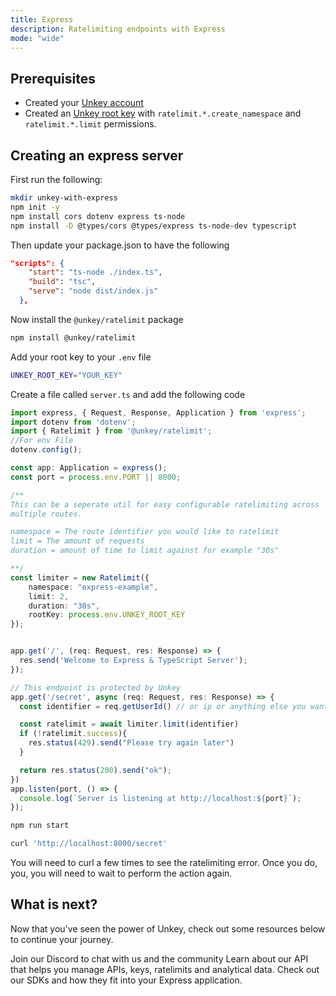 ```yaml
---
title: Express
description: Ratelimiting endpoints with Express
mode: "wide"
---
```


## Prerequisites

- Created your [Unkey account](https://app.unkey.com/auth/sign-up)
- Created an [Unkey root key](https://app.unkey.com/settings/root-keys) with `ratelimit.*.create_namespace` and `ratelimit.*.limit` permissions.


## Creating an express server

<Steps titleSize="h3">

<Step title="Create express application">

First run the following:


```bash
mkdir unkey-with-express
npm init -y
npm install cors dotenv express ts-node
npm install -D @types/cors @types/express ts-node-dev typescript
```
Then update your package.json to have the following

```json
"scripts": {
    "start": "ts-node ./index.ts",
    "build": "tsc",
    "serve": "node dist/index.js"
  },
```
</Step>

<Step title="Install">

Now install the `@unkey/ratelimit` package

```bash
npm install @unkey/ratelimit
```

</Step>

<Step  title="Add Root Key to env">

Add your root key to your `.env` file

```bash
UNKEY_ROOT_KEY="YOUR_KEY"
```

</Step>

<Step title="Creating the server">

Create a file called `server.ts` and add the following code

```ts server.ts
import express, { Request, Response, Application } from 'express';
import dotenv from 'dotenv';
import { Ratelimit } from '@unkey/ratelimit';
//For env File
dotenv.config();

const app: Application = express();
const port = process.env.PORT || 8000;

/**
This can be a seperate util for easy configurable ratelimiting across
multiple routes.

namespace = The route identifier you would like to ratelimit
limit = The amount of requests
duration = amount of time to limit against for example "30s"

**/
const limiter = new Ratelimit({
    namespace: "express-example",
    limit: 2,
    duration: "30s",
    rootKey: process.env.UNKEY_ROOT_KEY
});


app.get('/', (req: Request, res: Response) => {
  res.send('Welcome to Express & TypeScript Server');
});

// This endpoint is protected by Unkey
app.get('/secret', async (req: Request, res: Response) => {
  const identifier = req.getUserId() // or ip or anything else you want

  const ratelimit = await limiter.limit(identifier)
  if (!ratelimit.success){
    res.status(429).send("Please try again later")
  }

  return res.status(200).send("ok");
})
app.listen(port, () => {
  console.log(`Server is listening at http://localhost:${port}`);
});
```

</Step>

<Step  title="Running the server">

```bash
npm run start
```

</Step>

<Step  title="Try it out">

```bash
curl 'http://localhost:8000/secret'
```
You will need to curl a few times to see the ratelimiting error. Once you do, you, you will need to wait to perform the action again.

</Step>

</Steps>

## What is next?

Now that you've seen the power of Unkey, check out some resources below to continue your journey.

<CardGroup cols={3}>
  <Card title="Discord" icon="discord" href="https://unkey.com/discord">Join our Discord to chat with us and the community</Card>
  <Card title="Unkey API Reference" icon="database" href="/api-reference">
     Learn about our API that helps you manage APIs, keys, ratelimits and analytical data.
  </Card>
  <Card title="SDKs" icon="brackets-curly" href="/libraries">
   Check out our SDKs and how they fit into your Express application.
  </Card>
</CardGroup>
